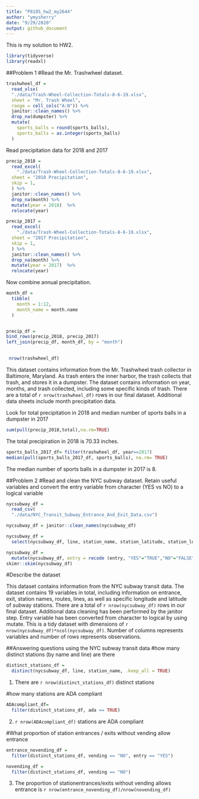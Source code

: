 ```yaml
---
title: "P8105_hw2_my2644"
author: "ymysherry"
date: "9/29/2020"
output: github_document
---
```


This is my solution to HW2.

```r
library(tidyverse)
library(readxl)
```

##Problem 1
#Read the Mr. Trashwheel dataset.

```r
trashwheel_df =
  read_xlsx(
  "./data/Trash-Wheel-Collection-Totals-8-6-19.xlsx",
  sheet = "Mr. Trash Wheel",
  range = cell_cols("A:N")) %>%
  janitor::clean_names() %>%
  drop_na(dumpster) %>%
  mutate(
    sports_balls = round(sports_balls),
    sports_balls = as.integer(sports_balls)
  )
```

Read precipitation data for 2018 and 2017
```r
precip_2018 = 
  read_excel(
    "./data/Trash-Wheel-Collection-Totals-8-6-19.xlsx",
  sheet = "2018 Precipitation",
  skip = 1, 
  ) %>%
  janitor::clean_names() %>%
  drop_na(month) %>%
  mutate(year = 2018)  %>%
  relocate(year)
```
```r
precip_2017 = 
  read_excel(
    "./data/Trash-Wheel-Collection-Totals-8-6-19.xlsx",
  sheet = "2017 Precipitation",
  skip = 1, 
  ) %>%
  janitor::clean_names() %>%
  drop_na(month) %>%
  mutate(year = 2017)  %>%
  relocate(year)
```

Now combine annual precipitation.

```r
month_df = 
  tibble(
    month = 1:12,
    month_name = month.name
  )


precip_df = 
bind_rows(precip_2018, precip_2017) 
left_join(precip_df, month_df, by = "month")
  
```

```r
 nrow(trashwheel_df)
```


This dataset contains information from the Mr. Trashwheel trash collector in Baltimore, Maryland. As trash enters the inner harbor, the trash collects that trash, and stores it in a dumpster. The dataset contains information on year, months, and trash collected, including some specific kinds of trash. There are a total of `r nrow(trashwheel_df)` rows in our final dataset. Additional data sheets include month precipitation data.

Look for total precipitation in 2018 and median number of sports balls in a dumpster in 2017
```r
sum(pull(precip_2018,total),na.rm=TRUE)
```
The total precipiration in 2018 is 70.33 inches.

```r
sports_balls_2017_df= filter(trashwheel_df, year==2017)
median(pull(sports_balls_2017_df, sports_balls), na.rm= TRUE)
```
The median number of sports balls in a dumpster in 2017 is 8.


##Problem 2
#Read and clean the NYC subway dataset. Retain useful variables and convert the entry variable from character (YES vs NO) to a logical variable

```r
nycsubway_df =
  read_csv(
  "./data/NYC_Transit_Subway_Entrance_And_Exit_Data.csv")

nycsubway_df = janitor::clean_names(nycsubway_df) 

nycsubway_df = 
  select(nycsubway_df, line, station_name, station_latitude, station_longitude, route1:route11, entrance_type, entry, vending, ada)

nycsubway_df =  
  mutate(nycsubway_df, entry = recode (entry, "YES"="TRUE","NO"="FALSE"), entry = as.logical(entry))
skimr::skim(nycsubway_df)
```
#Describe the dataset

This dataset contains information from the NYC subway transit data. The dataset contains 19 variables in total, including information on entrance, exit, station names, routes, lines, as well as specific longitude and latitude of subway stations. There are a total of `r nrow(nycsubway_df)` rows in our final dataset. Additional data cleaning has been performed by the janitor step. Entry variable has been converted from character to logical by using mutate. This is a tidy dataset with dimensions of `r nrow(nycsubway_df)*ncol(nycsubway_df)`. Number of columns represents variables and number of rows represents observations.

##Answering questions using the NYC subway transit data
#how many distinct stations (by name and line) are there
```r
distinct_stations_df = 
  distinct(nycsubway_df, line, station_name, .keep_all = TRUE)
```
1. There are `r nrow(distinct_stations_df)` distinct stations

#how many stations are ADA compliant
```r
ADAcompliant_df=
  filter(distinct_stations_df, ada == TRUE)
```
2. `r nrow(ADAcompliant_df)` stations are ADA compliant

#What proportion of station entrances / exits without vending allow entrance
```r
entrance_novending_df = 
  filter(distinct_stations_df, vending == "NO", entry == "YES") 

novending_df = 
  filter(distinct_stations_df, vending == "NO")
```
3. The proportion of stationentrances/exits without vending allows entrance is `r nrow(entrance_novending_df)/nrow(novending_df)`

